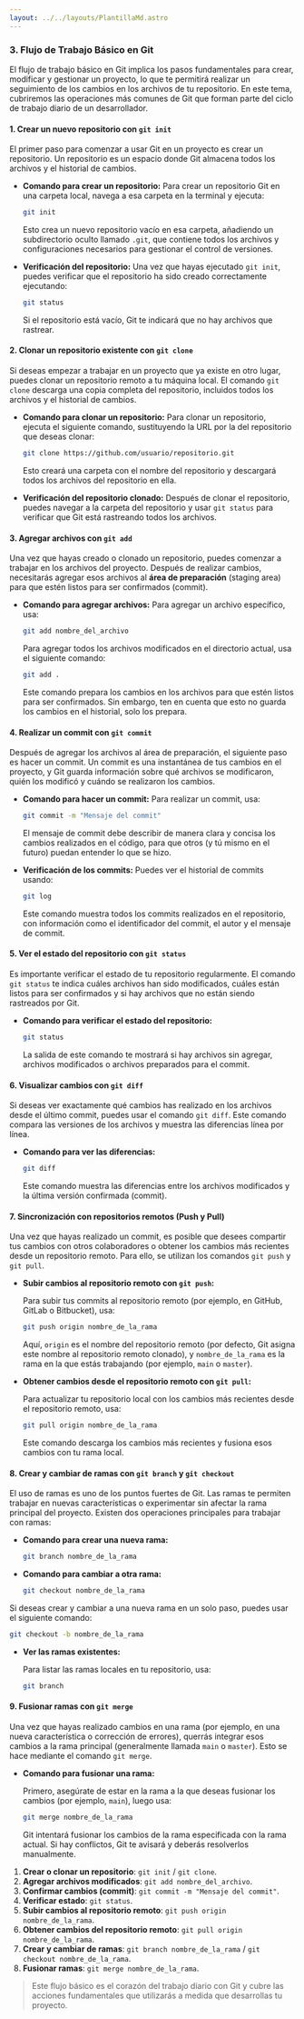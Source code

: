 ```yaml
---
layout: ../../layouts/PlantillaMd.astro
---
```



<EtiquetaPost curso = "Habilidades" asignatura = "Git"/>

### 3. **Flujo de Trabajo Básico en Git**

El flujo de trabajo básico en Git implica los pasos fundamentales para crear, modificar y gestionar un proyecto, lo que te permitirá realizar un seguimiento de los cambios en los archivos de tu repositorio. En este tema, cubriremos las operaciones más comunes de Git que forman parte del ciclo de trabajo diario de un desarrollador.

#### **1. Crear un nuevo repositorio con `git init`**

El primer paso para comenzar a usar Git en un proyecto es crear un repositorio. Un repositorio es un espacio donde Git almacena todos los archivos y el historial de cambios.

- **Comando para crear un repositorio:**
  Para crear un repositorio Git en una carpeta local, navega a esa carpeta en la terminal y ejecuta:

  ```bash
  git init
  ```

  Esto crea un nuevo repositorio vacío en esa carpeta, añadiendo un subdirectorio oculto llamado `.git`, que contiene todos los archivos y configuraciones necesarios para gestionar el control de versiones.

- **Verificación del repositorio:**
  Una vez que hayas ejecutado `git init`, puedes verificar que el repositorio ha sido creado correctamente ejecutando:

  ```bash
  git status
  ```

  Si el repositorio está vacío, Git te indicará que no hay archivos que rastrear.

#### **2. Clonar un repositorio existente con `git clone`**

Si deseas empezar a trabajar en un proyecto que ya existe en otro lugar, puedes clonar un repositorio remoto a tu máquina local. El comando `git clone` descarga una copia completa del repositorio, incluidos todos los archivos y el historial de cambios.

- **Comando para clonar un repositorio:**
  Para clonar un repositorio, ejecuta el siguiente comando, sustituyendo la URL por la del repositorio que deseas clonar:

  ```bash
  git clone https://github.com/usuario/repositorio.git
  ```

  Esto creará una carpeta con el nombre del repositorio y descargará todos los archivos del repositorio en ella.

- **Verificación del repositorio clonado:**
  Después de clonar el repositorio, puedes navegar a la carpeta del repositorio y usar `git status` para verificar que Git está rastreando todos los archivos.

#### **3. Agregar archivos con `git add`**

Una vez que hayas creado o clonado un repositorio, puedes comenzar a trabajar en los archivos del proyecto. Después de realizar cambios, necesitarás agregar esos archivos al **área de preparación** (staging area) para que estén listos para ser confirmados (commit).

- **Comando para agregar archivos:**
  Para agregar un archivo específico, usa:

  ```bash
  git add nombre_del_archivo
  ```

  Para agregar todos los archivos modificados en el directorio actual, usa el siguiente comando:

  ```bash
  git add .
  ```

  Este comando prepara los cambios en los archivos para que estén listos para ser confirmados. Sin embargo, ten en cuenta que esto no guarda los cambios en el historial, solo los prepara.

#### **4. Realizar un commit con `git commit`**

Después de agregar los archivos al área de preparación, el siguiente paso es hacer un commit. Un commit es una instantánea de tus cambios en el proyecto, y Git guarda información sobre qué archivos se modificaron, quién los modificó y cuándo se realizaron los cambios.

- **Comando para hacer un commit:**
  Para realizar un commit, usa:

  ```bash
  git commit -m "Mensaje del commit"
  ```

  El mensaje de commit debe describir de manera clara y concisa los cambios realizados en el código, para que otros (y tú mismo en el futuro) puedan entender lo que se hizo.

- **Verificación de los commits:**
  Puedes ver el historial de commits usando:

  ```bash
  git log
  ```

  Este comando muestra todos los commits realizados en el repositorio, con información como el identificador del commit, el autor y el mensaje de commit.

#### **5. Ver el estado del repositorio con `git status`**

Es importante verificar el estado de tu repositorio regularmente. El comando `git status` te indica cuáles archivos han sido modificados, cuáles están listos para ser confirmados y si hay archivos que no están siendo rastreados por Git.

- **Comando para verificar el estado del repositorio:**

  ```bash
  git status
  ```

  La salida de este comando te mostrará si hay archivos sin agregar, archivos modificados o archivos preparados para el commit.

#### **6. Visualizar cambios con `git diff`**

Si deseas ver exactamente qué cambios has realizado en los archivos desde el último commit, puedes usar el comando `git diff`. Este comando compara las versiones de los archivos y muestra las diferencias línea por línea.

- **Comando para ver las diferencias:**
  
  ```bash
  git diff
  ```

  Este comando muestra las diferencias entre los archivos modificados y la última versión confirmada (commit).

#### **7. Sincronización con repositorios remotos (Push y Pull)**

Una vez que hayas realizado un commit, es posible que desees compartir tus cambios con otros colaboradores o obtener los cambios más recientes desde un repositorio remoto. Para ello, se utilizan los comandos `git push` y `git pull`.

- **Subir cambios al repositorio remoto con `git push`:**
  
  Para subir tus commits al repositorio remoto (por ejemplo, en GitHub, GitLab o Bitbucket), usa:

  ```bash
  git push origin nombre_de_la_rama
  ```

  Aquí, `origin` es el nombre del repositorio remoto (por defecto, Git asigna este nombre al repositorio remoto clonado), y `nombre_de_la_rama` es la rama en la que estás trabajando (por ejemplo, `main` o `master`).

- **Obtener cambios desde el repositorio remoto con `git pull`:**
  
  Para actualizar tu repositorio local con los cambios más recientes desde el repositorio remoto, usa:

  ```bash
  git pull origin nombre_de_la_rama
  ```

  Este comando descarga los cambios más recientes y fusiona esos cambios con tu rama local.

#### **8. Crear y cambiar de ramas con `git branch` y `git checkout`**

El uso de ramas es uno de los puntos fuertes de Git. Las ramas te permiten trabajar en nuevas características o experimentar sin afectar la rama principal del proyecto. Existen dos operaciones principales para trabajar con ramas:

- **Comando para crear una nueva rama:**

  ```bash
  git branch nombre_de_la_rama
  ```

- **Comando para cambiar a otra rama:**

  ```bash
  git checkout nombre_de_la_rama
  ```

Si deseas crear y cambiar a una nueva rama en un solo paso, puedes usar el siguiente comando:

```bash
git checkout -b nombre_de_la_rama
```

- **Ver las ramas existentes:**

  Para listar las ramas locales en tu repositorio, usa:

  ```bash
  git branch
  ```

#### **9. Fusionar ramas con `git merge`**

Una vez que hayas realizado cambios en una rama (por ejemplo, en una nueva característica o corrección de errores), querrás integrar esos cambios a la rama principal (generalmente llamada `main` o `master`). Esto se hace mediante el comando `git merge`.

- **Comando para fusionar una rama:**
  
  Primero, asegúrate de estar en la rama a la que deseas fusionar los cambios (por ejemplo, `main`), luego usa:

  ```bash
  git merge nombre_de_la_rama
  ```

  Git intentará fusionar los cambios de la rama especificada con la rama actual. Si hay conflictos, Git te avisará y deberás resolverlos manualmente.


1. **Crear o clonar un repositorio**: `git init` / `git clone`.
2. **Agregar archivos modificados**: `git add nombre_del_archivo`.
3. **Confirmar cambios (commit)**: `git commit -m "Mensaje del commit"`.
4. **Verificar estado**: `git status`.
5. **Subir cambios al repositorio remoto**: `git push origin nombre_de_la_rama`.
6. **Obtener cambios del repositorio remoto**: `git pull origin nombre_de_la_rama`.
7. **Crear y cambiar de ramas**: `git branch nombre_de_la_rama` / `git checkout nombre_de_la_rama`.
8. **Fusionar ramas**: `git merge nombre_de_la_rama`.

>Este flujo básico es el corazón del trabajo diario con Git y cubre las acciones fundamentales que utilizarás a medida que desarrollas tu proyecto.